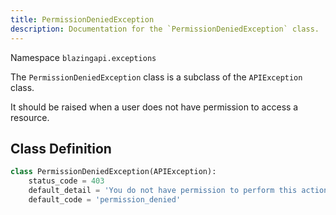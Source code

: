 ```yaml
---
title: PermissionDeniedException
description: Documentation for the `PermissionDeniedException` class.
---
```


Namespace `blazingapi.exceptions`

The `PermissionDeniedException` class is a subclass of the `APIException` class.

It should be raised when a user does not have permission to access a resource.

## Class Definition

```python
class PermissionDeniedException(APIException):
    status_code = 403
    default_detail = 'You do not have permission to perform this action.'
    default_code = 'permission_denied'
```